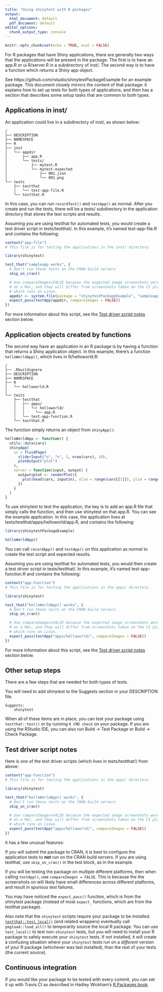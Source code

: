 ```yaml
---
title: "Using shinytest with R packages"
output:
  html_document: default
  pdf_document: default
editor_options: 
  chunk_output_type: console
---
```


```r
knitr::opts_chunk$set(echo = TRUE, eval = FALSE)
```

For R packages that have Shiny applications, there are generally two ways that the applications will be present in the package. The first is to have an app.R or ui.R/server.R in a subdirectory of inst/. The second way is to have a function which returns a Shiny app object.

See https://github.com/rstudio/shinytestPackageExample for an example package. This document closely mirrors the content of that package: it explains how to set up tests for both types of applications, and then has a section that describes some setup tasks that are common to both types.


## Applications in inst/

An application could live in a subdirectory of inst/, as shown below:

```
/
├── DESCRIPTION
├── NAMESPACE
├── R
├── inst
│   └── appdir
│       ├── app.R
│       └── tests/
│           ├── mytest.R
│           └── mytest-expected
│               ├── 001.json
│               └── 001.png
└── tests
    ├── testthat
    │   └── test-app-file.R
    └── testthat.R
```

In this case, you can run `recordTest()` and `testApp()` as normal. After you create and run the tests, there will be a tests/ subdirectory in the application directory that stores the test scripts and results.

Assuming you are using testthat for automated tests, you would create a test driver script in tests/testthat/. In this example, it's named test-app-file.R and contains the following:

```r
context("app-file")
# This file is for testing the applications in the inst/ directory.

library(shinytest)

test_that("sampleapp works", {
  # Don't run these tests on the CRAN build servers
  skip_on_cran()

  # Use compareImages=FALSE because the expected image screenshots were created
  # on a Mac, and they will differ from screenshots taken on the CI platform,
  # which runs on Linux.
  appdir <- system.file(package = "shinytestPackageExample", "sampleapp")
  expect_pass(testApp(appdir, compareImages = FALSE))
})
```

For more information about this script, see the [Test driver script notes](#Test-driver-script-notes) section below.


## Application objects created by functions

The second way have an application in an R package is by having a function that returns a Shiny application object. In this example, there's a function `helloWorldApp()`, which lives in R/helloworld.R:

```
/
├── .Rbuildignore
├── DESCRIPTION
├── NAMESPACE
├── R
│   └── helloworld.R
│
└── tests
    ├── testthat
    │   ├── apps/
    │   │   └── helloworld/
    |   |     └── app.R
    │   └── test-app-function.R
    └── testthat.R
```

The function simply returns an object from `shinyApp()`:

```r
helloWorldApp <- function() {
  utils::data(cars)
  shinyApp(
    ui = fluidPage(
      sliderInput("n", "n", 1, nrow(cars), 10),
      plotOutput("plot")
    ),
    server = function(input, output) {
      output$plot <- renderPlot({
        plot(head(cars, input$n), xlim = range(cars[[1]]), ylim = range(cars[[2]]))
      })
    }
  )
}
```

To use shinytest to test the application, the key is to add an app.R file that simply calls the function, and then use shinytest on that app.R. You can see the example application. In this case, the application lives at tests/testthat/apps/helloworld/app.R, and contains the following:

```r
library(shinytestPackageExample)

helloWorldApp()
```

You can call `recordApp()` and `testApp()` on this application as normal to create the test script and expected results.

Assuming you are using testthat for automated tests, you would then create a test driver script in tests/testthat/. In this example, it's named test-app-function.R and contains the following:

```r
context("app-function")
# This file is for testing the applications in the apps/ directory.

library(shinytest)

test_that("helloWorldApp() works", {
  # Don't run these tests on the CRAN build servers
  skip_on_cran()

  # Use compareImages=FALSE because the expected image screenshots were created
  # on a Mac, and they will differ from screenshots taken on the CI platform,
  # which runs on Linux.
  expect_pass(testApp("apps/helloworld/", compareImages = FALSE))
})
```

For more information about this script, see the [Test driver script notes](#Test-driver-script-notes) section below.



## Other setup steps

There are a few steps that are needed for both types of tests.

You will need to add shinytest to the Suggests section in your DESCRIPTION file.

```
Suggests:
    shinytest
```

When all of these items are in place, you can test your package using `testthat::test()` or by running `R CMD check` on your package. If you are using the RStudio IDE, you can also run Build -> Test Package or Build -> Check Package.



## Test driver script notes

Here is one of the test driver scripts (which lives in tests/testthat/) from above:

```r
context("app-function")
# This file is for testing the applications in the apps/ directory.

library(shinytest)

test_that("helloWorldApp() works", {
  # Don't run these tests on the CRAN build servers
  skip_on_cran()

  # Use compareImages=FALSE because the expected image screenshots were created
  # on a Mac, and they will differ from screenshots taken on the CI platform,
  # which runs on Linux.
  expect_pass(testApp("apps/helloworld/", compareImages = FALSE))
})
```

It has a few unusual features:

If you will submit the package to CRAN, it is best to configure the application tests to **not** run on the CRAN build servers. If you are using testthat, use `skip_on_cran()` in the test block, as in the example.

If you will be testing the package on multiple different platforms, then when calling `testApp()`, use `compareImages = FALSE`. This is because the the screenshots on will likely have small differences across different platforms, and result in spurious test failures.

You may have noticed the `expect_pass()` function, which is from the shinytest package (instead of most `expect_` functions, which are from the testthat package).

Also note that the `shinytest` scripts require your package to be *installed*. [`testthat::test_local()`](https://testthat.r-lib.org/reference/test_package.html) (and related wrappers) eventually call `pkgload::load_all()` to temporarily source the local R package. You can use `test_local()` to test non-`shinytest` tests, but you will need to install your R package to safely execute your `shinytest` tests. If not installed, it will create a confusing situation where your `shinytest` tests run on a *different* version of your R package (whichever was last installed), than the rest of your tests (the current source).


## Continuous integration

If you would like your package to be tested with every commit, you can set it up with Travis CI as described in Hadley Wickham's [R Packages book](http://r-pkgs.had.co.nz/check.html#travis).
